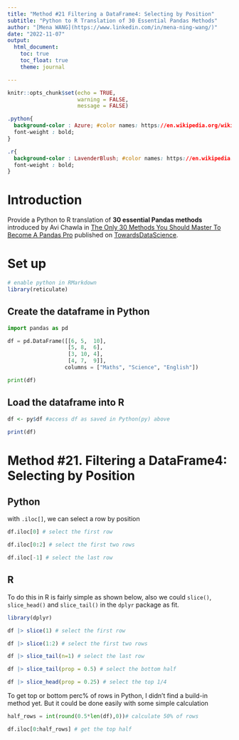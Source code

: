 ```yaml
---
title: "Method #21 Filtering a DataFrame4: Selecting by Position"
subtitle: "Python to R Translation of 30 Essential Pandas Methods"
author: "[Mena WANG](https://www.linkedin.com/in/mena-ning-wang/)"
date: "2022-11-07"
output: 
  html_document:
    toc: true
    toc_float: true
    theme: journal

---
```


```r
knitr::opts_chunk$set(echo = TRUE,
                      warning = FALSE,
                      message = FALSE)
```


```css

.python{
  background-color : Azure; #color names: https://en.wikipedia.org/wiki/Web_colors
  font-weight : bold;
}

.r{
  background-color : LavenderBlush; #color names: https://en.wikipedia.org/wiki/Web_colors
  font-weight : bold;
}

```

# Introduction

Provide a Python to R translation of **30 essential Pandas methods** introduced by Avi Chawla in [The Only 30 Methods You Should Master To Become A Pandas Pro](https://towardsdatascience.com/the-only-30-methods-you-should-master-to-become-a-pandas-pro-749795084bb2) published on [TowardsDataScience](https://towardsdatascience.com/).

# Set up

```r
# enable python in RMarkdown
library(reticulate)
```

## Create the dataframe in Python

```python
import pandas as pd

df = pd.DataFrame([[6, 5,  10], 
                   [5, 8,  6], 
                   [3, 10, 4], 
                   [4, 7,  9]],
                  columns = ["Maths", "Science", "English"])

print(df)

```

## Load the dataframe into R


```r
df <- py$df #access df as saved in Python(py) above

print(df)
```


# Method #21. Filtering a DataFrame4: Selecting by Position

## Python

with `.iloc[]`, we can select a row by position

```python
df.iloc[0] # select the first row

df.iloc[0:2] # select the first two rows

df.iloc[-1] # select the last row

```

## R

To do this in R is fairly simple as shown below, also we could `slice()`, `slice_head()` and `slice_tail()` in the `dplyr` package as fit. 

```r
library(dplyr)

df |> slice(1) # select the first row

df |> slice(1:2) # select the first two rows

df |> slice_tail(n=1) # select the last row

df |> slice_tail(prop = 0.5) # select the bottom half

df |> slice_head(prop = 0.25) # select the top 1/4

```


To get top or bottom perc% of rows in Python, I didn't find a build-in method yet. But it could be done easily with some simple calculation

```python
half_rows = int(round(0.5*len(df),0))# calculate 50% of rows

df.iloc[0:half_rows] # get the top half

```

